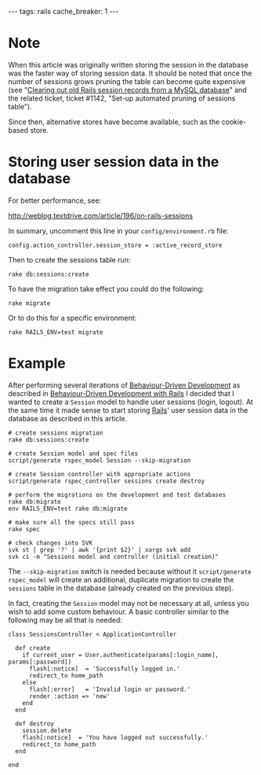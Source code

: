 ---
tags: rails
cache_breaker: 1
---
= Note =

When this article was originally written storing the session in the database was the faster way of storing session data. It should be noted that once the number of sessions grows pruning the table can become quite expensive (see "[[Clearing out old Rails session records from a MySQL database]]" and the related ticket, ticket #1142, "Set-up automated pruning of sessions table").

Since then, alternative stores have become available, such as the cookie-based store.

= Storing user session data in the database =

For better performance, see:

http://weblog.textdrive.com/article/196/on-rails-sessions

In summary, uncomment this line in your <tt>config/environment.rb</tt> file:

<pre>config.action_controller.session_store = :active_record_store</pre>

Then to create the sessions table run:

<pre>rake db:sessions:create</pre>

To have the migration take effect you could do the following:

<pre>rake migrate</pre>

Or to do this for a specific environment:

<pre>rake RAILS_ENV=test migrate</pre>

= Example =

After performing several iterations of [[Behaviour-Driven Development]] as described in [[Behaviour-Driven Development with Rails]] I decided that I wanted to create a <tt>Session</tt> model to handle user sessions (login, logout). At the same time it made sense to start storing [[Rails]]' user session data in the database as described in this article.

<pre># create sessions migration
rake db:sessions:create

# create Session model and spec files
script/generate rspec_model Session --skip-migration

# create Session controller with appropriate actions
script/generate rspec_controller sessions create destroy

# perform the migrations on the development and test databases
rake db:migrate
env RAILS_ENV=test rake db:migrate

# make sure all the specs still pass
rake spec

# check changes into SVK
svk st | grep '?' | awk '{print $2}' | xargs svk add
svk ci -m "Sessions model and controller (initial creation)"</pre>

The <tt>--skip-migration</tt> switch is needed because without it <tt>script/generate rspec_model</tt> will create an additional, duplicate migration to create the <tt>sessions</tt> table in the database (already created on the previous step).

In fact, creating the <tt>Session</tt> model may not be necessary at all, unless you wish to add some custom behaviour. A basic controller similar to the following may be all that is needed:

<pre>class SessionsController < ApplicationController
  
  def create
    if current_user = User.authenticate(params[:login_name], params[:password])
      flash[:notice]  = 'Successfully logged in.'
      redirect_to home_path
    else
      flash[:error]   = 'Invalid login or password.'
      render :action => 'new'
    end
  end
  
  def destroy
    session.delete
    flash[:notice]  = 'You have logged out successfully.'
    redirect_to home_path
  end
  
end</pre>
